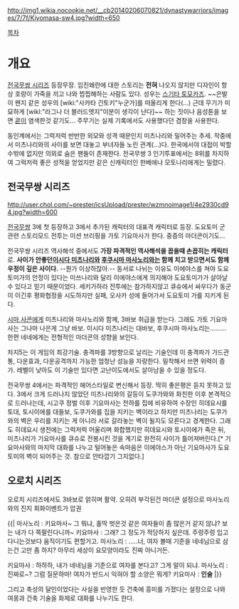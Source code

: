 http://img1.wikia.nocookie.net/__cb20140206070821/dynastywarriors/images/7/7f/Kiyomasa-sw4.jpg?width=650

[[목차]]

= 개요 =
[[전국무쌍 시리즈]] 등장무장. 임진왜란에 대한 스토리는 '''전혀''' 나오지 않지만 디자인이 항상 호랑이 가죽을 끼고 나와 찝찝해하는 사람도 있다. 성우는 [[스기타 토모카즈]]. ~~은발이 왠지 같은 성우의 [wiki:"사카타 긴토키"누군가]를 떠올리게 한다(...) 근데 무기가 미묘하게 [wikl:"라그나 더 블러드엣지"이분이 생각이 난다]~~ 하는 짓이나 음성톤을 보면 [[쿈]]이 염색한것 같기도... 주무기는 실제 기록에서도 사용했다던 겸창을 사용한다.

동인계에서는 그럭저럭 반반한 외모와 성격 때문인지 미츠나리와 밀어주는 추세. 작중에서 미츠나리와의 사이를 보면 대놓고 부녀자들 노린 관계(...)다. 한국에서야 대접이 박할 수밖에 없지만 의외로 숨은 팬들이 존재한다. 전국무쌍 3 인기투표에서는  8위를 차지하여 그럭저럭 좋은 성적을 얻었지만 같은 신캐릭터인 한베에나 모토나리에게는 밀렸다. 
== 전국무쌍 시리즈 ==
http://user.chol.com/~prester/icsUpload/prester/wzmnoimage1/4e2930cd94.jpg?width=600

[[전국무쌍]] 3에 첫 등장하고 3에서 추가된 캐릭터의 대표격 캐릭터로 등장. 
도요토미 군 관련 스토리모드 전투는 미션 브리핑을 가토 기요마사가 한다. 중증의 마더콘이기도... 

전국무쌍 시리즈 역사해석 중에서도 '''가장 파격적인 역사해석을 꼽을때 손꼽히는 캐릭터'''로. '''사이가 안좋던[[이시다 미츠나리]]와 [[후쿠시마 마사노리]]와는 함께 치고 받으면서도 함께 우정이 깊은 사이다.''' --뭔가 이상하잖아.-- 동서로 나뉘는 이유도 이에야스를 쳐야 도요토미가의 안정이 있다는 미쓰나리와 달리 이에야스에게 의지해야 도요토미가가 살아날 수 있다고 믿기 때문이었다. 세키가하라 전투에는 참가하지않고 큐슈에서 싸우다가 동군이 이긴후 평화협정을 시도하지만 실패, 오사카 성에 들어가서 도요토미 가를 지키게 된다.

[[시마 사콘]]에게 미츠나리와 마사노리와 함께, 3바보 취급을 받는다. 그래도 가토 기요마사는 그나마 나은게 그냥 바보. 이시다 미츠나리는 대바보, 후쿠시마 마사노리는......... 한편 네네에게는 전형적인 마더콘의 성향을 보인다.

차지5는 이 게임의 최강기술. 충격파를 3방향으로 날리는 기술인데 이 충격파가 가드관통, 다운효과, 다운공격까지 가능한 엄청난 성능을 자랑한다. 밀착해서 쓰면 위력이 증가. 레벨이 낮아도 이 기술만 있다면 고난이도에서도 살아남을 수 있을 정도다.  

전국무쌍 4에서는 파격적인 헤어스타일로 변신해서 등장. 딱히 좋은평은 듣지 못하고 있다. 3에서 크게 드러나지 않았던 미츠나리와의 갈등이 도쿠가와와 화친한 이후 본격적으로 드러나는데, 시고쿠 정벌 이후 기요마사는 천하를 집에 비유하여 수장인 히데요시를 토대, 토시이에를 대들보, 도쿠가와를 집을 지키는 벽이라고 하지만 미츠나리는 도쿠가와의 벽은 우리를 지키는 게 아니라 서로 갈라놓는 벽이 될지도 모른다고 경계한다. 그래도 히데요시 생전에는 그럭저럭 어울리며 화합했지만 히데요시와 토시이에가 죽은 뒤, 미츠나리가 기요마사를 큐슈로 전봉시킨 것을 계기로 완전히 사이가 틀어져버린다.[* 기요마사와의 마지막 대화를 나누고 털어놓은 속마음은 이에야스가 아닌 기요마사가 도요토미의 벽이 되어주는 것. 참으로 안타깝기 그지없다.]
== 오로치 시리즈 ==
오로치 시리즈에서도 3바보로 얽히며 활약. 오히려 부각된건 마더콘 설정으로 마사노리와의 진지 회화이벤트가 압권

{{|
마사노리 : 키요마사~ 그 뭐냐, 홀딱 벗은것 같은 여자들이 좀 많은거 같지 않냐? 보는 내가 다 쪽팔린다니까~
키요마사 : 그래? 그 정도가 적당하지 싶은데. 주렁주렁 입고 다니는것보다 움직이기도 편할거고.
마사노리 : .....너, 여자 볼때 기준을 네네님으로 삼는건 고만 좀 하지? 아무리 세상이 요모양이라도 진짜 아니거든.

키요마사 : 하하하, 내가 네네님을 기준으로 여자를 본다고? 그게 말이 되냐.
마사노리 : 진짜로~? 그럼 질문하마! 여자가 반드시 익혀야 할 소양은 뭐게?
키요마사 : '''인술'''
|}}

그리고 축성의 달인이었다는 사실을 반영한 듯 건축에 흥미를 가졌다는 설정으로 나와 여몽과 건축 기술을 화제로 대화를 나누기도 한다.
